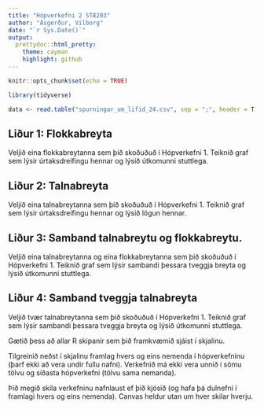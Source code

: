 ```yaml
---
title: "Hópverkefni 2 STÆ203"
author: "Ásgerður, Vilborg"
date: "`r Sys.Date()`"
output: 
  prettydoc::html_pretty:
    theme: cayman
    highlight: github
---
```


```r
knitr::opts_chunk$set(echo = TRUE)

```
```r
library(tidyverse)
```

```r
data <- read.table("spurningar_um_lifid_24.csv", sep = ";", header = T, dec = ",")

```
## Liður 1: Flokkabreyta
Veljið eina flokkabreytanna sem þið skoðuðuð í Hópverkefni 1. Teiknið graf sem lýsir úrtaksdreifingu hennar og lýsið útkomunni stuttlega.

## Liður 2: Talnabreyta
Veljið eina talnabreytanna sem þið skoðuðuð í Hópverkefni 1. Teiknið graf sem lýsir úrtaksdreifingu hennar og lýsið lögun hennar.
 
## Liður 3: Samband talnabreytu og flokkabreytu.
Veljið eina talnabreytanna og eina flokkabreytanna sem þið skoðuðuð í Hópverkefni 1. Teiknið graf sem lýsir sambandi þessara tveggja breyta og lýsið útkomunni stuttlega.

## Liður 4: Samband tveggja talnabreyta
Veljið tvær talnabreytanna sem þið skoðuðuð í Hópverkefni 1. Teiknið graf sem lýsir sambandi þessara tveggja breyta og lýsið útkomunni stuttlega.




Gætið þess að allar R skipanir sem þið framkvæmið sjáist í skjalinu.

Tilgreinið neðst í skjalinu framlag hvers og eins nemenda í hópverkefninu (þarf ekki að vera undir fullu nafni). Verkefnið má ekki vera unnið í sömu tölvu og síðasta hópverkefni (tölvu sama nemanda).

Þið megið skila verkefninu nafnlaust ef þið kjósið (og hafa þá dulnefni í framlagi hvers og eins nemenda). Canvas heldur utan um hver skilar hverju.